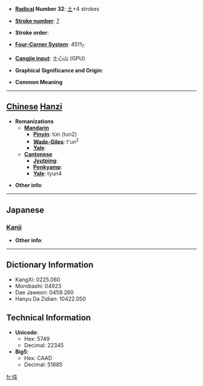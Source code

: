 * '''[[Wiktionary:Chinese radical index| Radical]] Number 32''': [[Wiktionary:Chinese radical index 土|土]]+4 strokes

* '''[[Wiktionary:Chinese total strokes index|Stroke number]]''': [[Wiktionary:Chinese total strokes index 7|7]]

* '''Stroke order''': 

* '''[[Wiktionary:Chinese four corner index|Four-Corner System]]''': 4511<sub>7</sub>

* '''[[Wiktionary:Chinese Cangjie index|Cangjie input]]''': 土心山 (GPU)

* '''Graphical Significance and Origin''': 

* '''Common Meaning'''

----

== [[Chinese]] [[Hanzi]] ==

* '''Romanizations'''
** '''[[Mandarin]]'''
*** '''[[Pinyin]]''': tún (tun2)
*** '''[[Wade-Giles]]''': t'un<sup>2</sup>
*** '''[[Yale]]''': 
** '''[[Cantonese]]'''
*** '''[[Jyutping]]''':
*** '''[[Penkyamp]]''': 
*** '''[[Yale]]''': tyun4

* '''Other info''': 

----

==Japanese==
===[[Kanji]]===
{{kanji|on readings=[[とん]] (ton), [[どん]] (don)|kun readings=[[ふさぐ]] (fusagu), [[きずく]] (kizuku), [[うね]] (une), [[ふさがる]] (fusagaru)}}

* '''Other info''':  

----

== Dictionary Information ==

* KangXi: 0225.060
* Morobashi: 04923
* Dae Jaweon: 0459.260
* Hanyu Da Zidian: 10422.050

== Technical Information ==

* '''Unicode''':
** Hex: 5749
** Decimal: 22345
* '''Big5''':
** Hex: CAAD
** Decimal: 51885

[[fr:坉]]